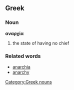 == Greek ==
=== Noun ===
[[Category:Greek nouns]]
'''αναρχία'''
#the state of having no chief
=== Related words ===
* [[anarchia]]
* [[anarchy]]